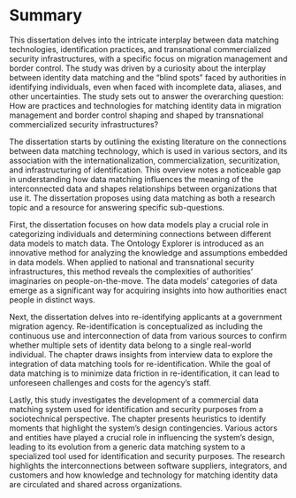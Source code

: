 # Summary {.unnumbered .unlisted}

\addcontentsline{toc}{part}{Summary}

\thispagestyle{plain}

This dissertation delves into the intricate interplay between data matching technologies, identification practices, and transnational commercialized security infrastructures, with a specific focus on migration management and border control. The study was driven by a curiosity about the interplay between identity data matching and the “blind spots” faced by authorities in identifying individuals, even when faced with incomplete data, aliases, and other uncertainties. The study sets out to answer the overarching question: How are practices and technologies for matching identity data in migration management and border control shaping and shaped by transnational commercialized security infrastructures?

The dissertation starts by outlining the existing literature on the connections between data matching technology, which is used in various sectors, and its association with the internationalization, commercialization, securitization, and infrastructuring of identification. This overview notes a noticeable gap in understanding how data matching influences the meaning of the interconnected data and shapes relationships between organizations that use it. The dissertation proposes using data matching as both a research topic and a resource for answering specific sub-questions.

First, the dissertation focuses on how data models play a crucial role in categorizing individuals and determining connections between different data models to match data. The Ontology Explorer is introduced as an innovative method for analyzing the knowledge and assumptions embedded in data models. When applied to national and transnational security infrastructures, this method reveals the complexities of authorities’ imaginaries on people-on-the-move. The data models’ categories of data emerge as a significant way for acquiring insights into how authorities enact people in distinct ways. 

Next, the dissertation delves into re-identifying applicants at a government migration agency. Re-identification is conceptualized as including the continuous use and interconnection of data from various sources to confirm whether multiple sets of identity data belong to a single real-world individual. The chapter draws insights from interview data to explore the integration of data matching tools for re-identification. While the goal of data matching is to minimize data friction in re-identification, it can lead to unforeseen challenges and costs for the agency's staff.

\thispagestyle{plain}

Lastly, this study investigates the development of a commercial data matching system used for identification and security purposes from a sociotechnical perspective. The chapter presents heuristics to identify moments that highlight the system’s design contingencies. Various actors and entities have played a crucial role in influencing the system’s design, leading to its evolution from a generic data matching system to a specialized tool used for identification and security purposes. The research highlights the interconnections between software suppliers, integrators, and customers and how knowledge and technology for matching identity data are circulated and shared across organizations.
